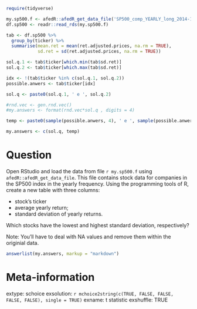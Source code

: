 ```r
require(tidyverse)

my.sp500.f <- afedR::afedR_get_data_file('SP500_comp_YEARLY_long_2014-10-03_2019-10-02.rds')
df.sp500 <- readr::read_rds(my.sp500.f)

tab <- df.sp500 %>%
  group_by(ticker) %>%
  summarise(mean.ret = mean(ret.adjusted.prices, na.rm = TRUE),
            sd.ret = sd(ret.adjusted.prices, na.rm = TRUE))

sol.q.1 <- tab$ticker[which.min(tab$sd.ret)]
sol.q.2 <- tab$ticker[which.max(tab$sd.ret)]

idx <- !(tab$ticker %in% c(sol.q.1, sol.q.2))
possible.anwers <- tab$ticker[idx]

sol.q <- paste0(sol.q.1, ' e ', sol.q.2)

#rnd.vec <- gen.rnd.vec()
#my.answers <- format(rnd.vec*sol.q , digits = 4)

temp <- paste0(sample(possible.anwers, 4), ' e ', sample(possible.anwers, 4))

my.answers <- c(sol.q, temp)
```

Question
========

Open RStudio and load the data from file `r my.sp500.f` using `afedR::afedR_get_data_file`. This file contains stock data for companies in the SP500 index in the yearly frequency. Using the programming tools of R, create a new table with three columns:

- stock's ticker
- average yearly return;
- standard deviation of yearly returns.

Which stocks have the lowest and highest standard deviation, respectively?

Note: You'll have to deal with NA values and remove them within the originial data. 


```r
answerlist(my.answers, markup = "markdown")
```


Meta-information
================
extype: schoice
exsolution: `r mchoice2string(c(TRUE, FALSE, FALSE, FALSE, FALSE), single = TRUE)`
exname: t statistic
exshuffle: TRUE

